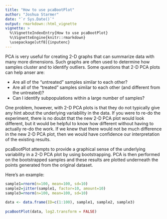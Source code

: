 ```yaml
---
title: "How to use pcaBootPlot"
author: "Joshua Starmer"
date: "`r Sys.Date()`"
output: rmarkdown::html_vignette
vignette: >
  %\VignetteIndexEntry{How to use pcaBootPlot}
  %\VignetteEngine{knitr::rmarkdown}
  \usepackage[utf8]{inputenc}
---
```


PCA is very useful for creating 2-D graphs that can summarize data with many
more dimensions. Such graphs are often used to determine how samples cluster
and to identify outliers. Some questions that 2-D PCA plots can help anser are:

* Are all of the "untreated" samples similar to each other?
* Are all of the "treated" samples similar to each other (and different from the
untreated)?
* Can I identify subpopulations within a large number of samples?

One problem, however, with 2-D PCA plots is that they do not typically give any
hint about the underlying variability in the data. If you were to re-do the
experiment, there is no doubt that the new 2-D PCA plot would look different, but
it would be helpful to know how different without having to actually re-do the work. If we knew that there would not be much difference in the new 2-D PCA plot, then we would have confidence our interpretation of the existing results.

pcaBootPlot attempts to provide a graphical sense of the underlying variability in
a 2-D PCA plot by using bootstrapping. PCA is then performed on the bootstrapped
samples and these results are plotted underneath the points generated from the
original dataset.

Here's an example:

```r
sample1=rnorm(n=100, mean=100, sd=10)
sample2=jitter(sample1, factor=10, amount=10)
sample3=rnorm(n=100, mean=100, sd=10)
 
data <- data.frame(ID=c(1:100), sample1, sample2, sample3)
 
pcaBootPlot(data, log2.transform = FALSE)   
```